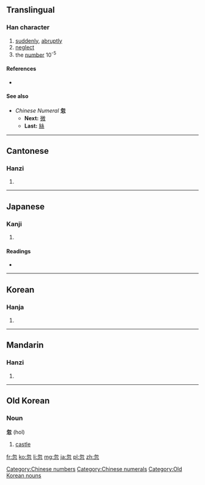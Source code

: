 ==Translingual==

===Han character===
{{Han char|rn=61|rad=心|as=04|sn=8|four=2733<sub>2</sub>|canj=心竹心 (PHP)}}

# [[suddenly]], [[abruptly]]
# [[neglect]]
# the [[number]] 10<sup>-5</sup>

====References====
* {{Han ref|kx=0378.340|dkj=10405|dj=0707.050|hdz=42274.090|uh=5FFD|ud=24573|bh=A9BF|bd=43455}}

====See also====
* ''Chinese Numeral'' '''忽'''
** '''Next:''' [[微]]
** '''Last:''' [[絲]]

[[Category:Chinese numbers]]
[[Category:Chinese numerals]]

----

==Cantonese==

===Hanzi===
{{yue-hanzi|jyut=|y=fat1}}

# {{defn|lang=yue|sort=心04}}

----

==Japanese==

===Kanji===
{{ja-kanji|grade=|rs=心04}}

# {{defn|lang=ja|sort=心04}}

====Readings====
* {{ja-readings|on=[[こつ]] (kotsu)|kun=[[ゆるがせに]] (yurugaseni), [[たちまち]] (tachimachi)}}

----

==Korean==

===Hanja===
{{ko-hanja|hangeul=홀|eumhun=|rv=hol|mr=hol|y=hol}}

# {{defn|lang=ko|sort=心04}}

----

==Mandarin==

===Hanzi===
{{cmn-hanzi|pin=[[hū]] ([[hu1]])|wg=hu<sup>1</sup>}}

# {{defn|lang=cmn|sort=心04}}

----

==Old Korean==

===Noun===
'''忽''' (hol)

# {{context|Silla}} [[castle]]

[[Category:Old Korean nouns]]

[[fr:忽]]
[[ko:忽]]
[[li:忽]]
[[mg:忽]]
[[ja:忽]]
[[pl:忽]]
[[zh:忽]]